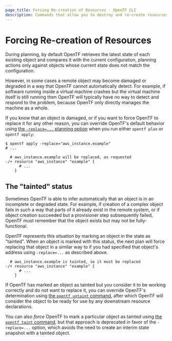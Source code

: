 ```yaml
---
page_title: Forcing Re-creation of Resources - OpenTF CLI
description: Commands that allow you to destroy and re-create resources manually.
---
```


# Forcing Re-creation of Resources

During planning, by default OpenTF retrieves the latest state of each
existing object and compares it with the current configuration, planning
actions only against objects whose current state does not match the
configuration.

However, in some cases a remote object may become damaged or degraded in a
way that OpenTF cannot automatically detect. For example, if software
running inside a virtual machine crashes but the virtual machine itself is
still running then OpenTF will typically have no way to detect and respond
to the problem, because OpenTF only directly manages the machine as a whole.

If you know that an object is damaged, or if you want to force OpenTF to
replace it for any other reason, you can override OpenTF's default behavior
using [the `-replace=...` planning option](/opentf/cli/commands/plan#replace-address)
when you run either `opentf plan` or `opentf apply`:

```shellsession
$ opentf apply -replace="aws_instance.example"
# ...

  # aws_instance.example will be replaced, as requested
-/+ resource "aws_instance" "example" {
      # ...
    }
```

## The "tainted" status

Sometimes OpenTF is able to infer automatically that an object is in an
incomplete or degraded state. For example, if creation of a complex object
fails in such a way that parts of it already exist in the remote system, or
if object creation succeeded but a provisioner step subsequently failed,
OpenTF must remember that the object exists but may not be fully-functional.

OpenTF represents this situation by marking an object in the state as
"tainted". When an object is marked with this status, the next plan will force
replacing that object in a similar way to if you had specified that object's
address using `-replace=...` as described above.

```
  # aws_instance.example is tainted, so it must be replaced
-/+ resource "aws_instance" "example" {
      # ...
    }
```

If OpenTF has marked an object as tainted but you consider it to be working
correctly and do not want to replace it, you can override OpenTF's
determination using [the `opentf untaint` command](/opentf/cli/commands/untaint),
after which OpenTF will consider the object to be ready for use by any
downstream resource declarations.

You can also _force_ OpenTF to mark a particular object as tainted using
[the `opentf taint` command](/opentf/cli/commands/taint), but that approach is
deprecated in favor of the `-replace=...` option, which avoids the need to
create an interim state snapshot with a tainted object.
